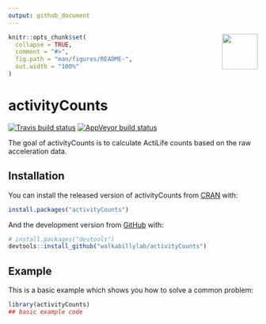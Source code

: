 ```yaml
---
output: github_document
---
```

 <img src='man/figures/logo.png' align="right" height="72.5" />
 <!-- README.md is generated from README.Rmd. Please edit that file -->


```r
knitr::opts_chunk$set(
  collapse = TRUE,
  comment = "#>",
  fig.path = "man/figures/README-",
  out.width = "100%"
)
```
# activityCounts 

<!-- badges: start -->
[![Travis build status](https://travis-ci.org/Javad-mun/activityCounts.svg?branch=master)](https://travis-ci.org/Javad-mun/activityCounts)
[![AppVeyor build status](https://ci.appveyor.com/api/projects/status/github/Javad-mun/activityCounts?branch=master&svg=true)](https://ci.appveyor.com/project/Javad-mun/activityCounts)
<!-- badges: end -->

The goal of activityCounts is to calculate ActiLife counts based on the raw acceleration data.

## Installation

You can install the released version of activityCounts from [CRAN](https://CRAN.R-project.org) with:

``` r
install.packages("activityCounts")
```

And the development version from [GitHub](https://github.com/) with:

``` r
# install.packages("devtools")
devtools::install_github("walkabillylab/activityCounts")
```
## Example
 
This is a basic example which shows you how to solve a common problem:

```r
library(activityCounts)
## basic example code
```
